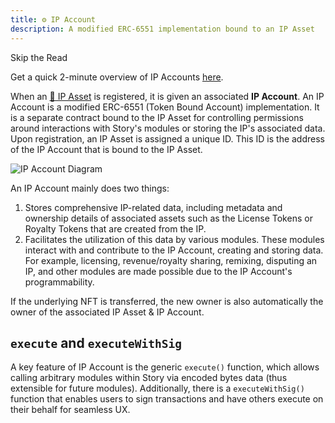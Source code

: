 ```yaml
---
title: ⚙️ IP Account
description: A modified ERC-6551 implementation bound to an IP Asset
---
```


<Note>
Skip the Read

Get a quick 2-minute overview of IP Accounts [here](https://twitter.com/jacobmtucker/status/1787603252198134234).

</Note>

When an [🧩 IP Asset](/concepts/ip-asset/overview) is registered, it is given an associated **IP Account**. An IP Account is a modified ERC-6551 (Token Bound Account) implementation. It is a separate contract bound to the IP Asset for controlling permissions around interactions with Story's modules or storing the IP's associated data. Upon registration, an IP Asset is assigned a unique ID. This ID is the address of the IP Account that is bound to the IP Asset.

<img
  src="https://files.readme.io/aab60607fd795080b061d93bfdfaf9a800930db861be332d205a48d637e234f1-image.png"
  alt="IP Account Diagram"
  className="mx-auto"
/>

An IP Account mainly does two things:

1. Stores comprehensive IP-related data, including metadata and ownership details of associated assets such as the License Tokens or Royalty Tokens that are created from the IP.
2. Facilitates the utilization of this data by various modules. These modules interact with and contribute to the IP Account, creating and storing data. For example, licensing, revenue/royalty sharing, remixing, disputing an IP, and other modules are made possible due to the IP Account's programmability.

<Note>
If the underlying NFT is transferred, the new owner is also automatically the owner of the associated IP Asset & IP Account.

</Note>

## `execute` and `executeWithSig`

A key feature of IP Account is the generic `execute()` function, which allows calling arbitrary modules within Story via encoded bytes data (thus extensible for future modules). Additionally, there is a `executeWithSig()` function that enables users to sign transactions and have others execute on their behalf for seamless UX.
